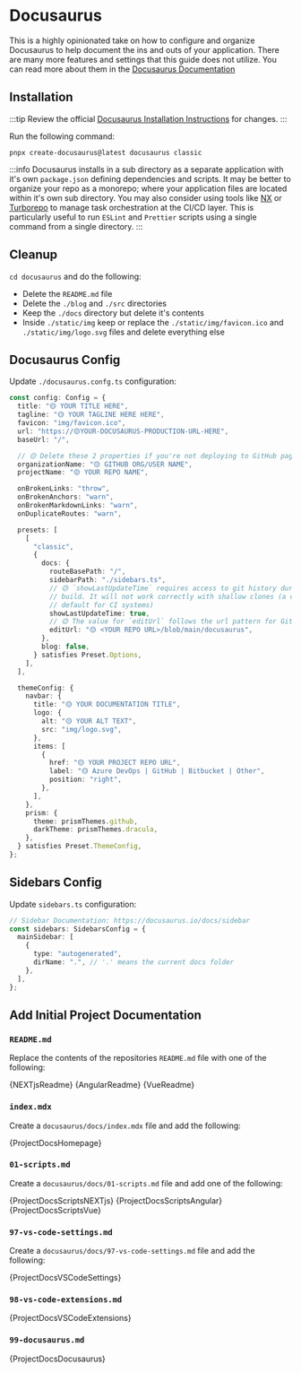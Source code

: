 
# Docusaurus

This is a highly opinionated take on how to configure and organize Docusaurus to help document the ins and outs of your application. There are many more features and settings that this guide does not utilize. You can read more about them in the [Docusaurus Documentation](https://docusaurus.io/)

## Installation

:::tip
Review the official [Docusaurus Installation Instructions](https://docusaurus.io/docs) for changes.
:::

Run the following command:

```terminal
pnpx create-docusaurus@latest docusaurus classic
```

:::info
Docusaurus installs in a sub directory as a separate application with it's own `package.json` defining dependencies and scripts. It may be better to organize your repo as a monorepo; where your application files are located within it's own sub directory. You may also consider using tools like [NX](https://nx.dev/) or [Turborepo](https://turborepo.com/docs) to manage task orchestration at the CI/CD layer. This is particularly useful to run `ESLint` and `Prettier` scripts using a single command from a single directory.
:::

## Cleanup

`cd docusaurus` and do the following:

- Delete the `README.md` file
- Delete the `./blog` and `./src` directories
- Keep the `./docs` directory but delete it's contents
- Inside `./static/img` keep or replace the `./static/img/favicon.ico` and `./static/img/logo.svg` files and delete everything else

## Docusaurus Config

Update `./docusaurus.confg.ts` configuration:

```ts title="docusaurus.confg.ts"
const config: Config = {
  title: "🟡 YOUR TITLE HERE",
  tagline: "🟡 YOUR TAGLINE HERE HERE",
  favicon: "img/favicon.ico",
  url: "https://🟡YOUR-DOCUSAURUS-PRODUCTION-URL-HERE",
  baseUrl: "/",

  // 🟡 Delete these 2 properties if you're not deploying to GitHub pages
  organizationName: "🟡 GITHUB ORG/USER NAME",
  projectName: "🟡 YOUR REPO NAME",

  onBrokenLinks: "throw",
  onBrokenAnchors: "warn",
  onBrokenMarkdownLinks: "warn",
  onDuplicateRoutes: "warn",

  presets: [
    [
      "classic",
      {
        docs: {
          routeBasePath: "/",
          sidebarPath: "./sidebars.ts",
          // 🟡 `showLastUpdateTime` requires access to git history during the
          // build. It will not work correctly with shallow clones (a common
          // default for CI systems)
          showLastUpdateTime: true,
          // 🟡 The value for `editUrl` follows the url pattern for GitHub repos. Other repos may differ
          editUrl: "🟡 <YOUR REPO URL>/blob/main/docusaurus",
        },
        blog: false,
      } satisfies Preset.Options,
    ],
  ],

  themeConfig: {
    navbar: {
      title: "🟡 YOUR DOCUMENTATION TITLE",
      logo: {
        alt: "🟡 YOUR ALT TEXT",
        src: "img/logo.svg",
      },
      items: [
        {
          href: "🟡 YOUR PROJECT REPO URL",
          label: "🟡 Azure DevOps | GitHub | Bitbucket | Other",
          position: "right",
        },
      ],
    },
    prism: {
      theme: prismThemes.github,
      darkTheme: prismThemes.dracula,
    },
  } satisfies Preset.ThemeConfig,
};
```

## Sidebars Config

Update `sidebars.ts` configuration:

```ts title="sidebars.ts"
// Sidebar Documentation: https://docusaurus.io/docs/sidebar
const sidebars: SidebarsConfig = {
  mainSidebar: [
    {
      type: "autogenerated",
      dirName: ".", // '.' means the current docs folder
    },
  ],
};
```

## Add Initial Project Documentation

### `README.md`

Replace the contents of the repositories `README.md` file with one of the following:

<Tabs>
  <TabItem value="nextjs" label="NEXT.js" default>
    <CodeBlock language="markdown" title="README.md">
      {NEXTjsReadme}
    </CodeBlock>
  </TabItem>
  <TabItem value="angular" label="Angular" default>
    <CodeBlock language="markdown" title="README.md">
      {AngularReadme}
    </CodeBlock>
  </TabItem>
  <TabItem value="vue" label="Vue" default>
    <CodeBlock language="markdown" title="README.md">
      {VueReadme}
    </CodeBlock>
  </TabItem>
</Tabs>

### `index.mdx`

Create a `docusaurus/docs/index.mdx` file and add the following:

<CodeBlock language="mdx" title="docusaurus/docs/index.mdx">
  {ProjectDocsHomepage}
</CodeBlock>

### `01-scripts.md`

Create a `docusaurus/docs/01-scripts.md` file and add one of the following:

<Tabs>
  <TabItem value="nextjs" label="NEXT.js" default>
    <CodeBlock language="markdown" title="docusaurus/docs/01-scripts.md">
      {ProjectDocsScriptsNEXTjs}
    </CodeBlock>
  </TabItem>
  <TabItem value="angular" label="Angular" default>
    <CodeBlock language="markdown" title="docusaurus/docs/01-scripts.md">
      {ProjectDocsScriptsAngular}
    </CodeBlock>
  </TabItem>
  <TabItem value="vue" label="Vue" default>
    <CodeBlock language="markdown" title="docusaurus/docs/01-scripts.md">
      {ProjectDocsScriptsVue}
    </CodeBlock>
  </TabItem>
</Tabs>

### `97-vs-code-settings.md`

Create a `docusaurus/docs/97-vs-code-settings.md` file and add the following:

<CodeBlock language="markdown" title="97-vs-code-settings.md">
  {ProjectDocsVSCodeSettings}
</CodeBlock>

### `98-vs-code-extensions.md`

<CodeBlock language="markdown" title="docusaurus/docs/98-vs-code-extensions.md">
  {ProjectDocsVSCodeExtensions}
</CodeBlock>

### `99-docusaurus.md`

<CodeBlock language="markdown" title="docusaurus/docs/99-docusaurus.md">
  {ProjectDocsDocusaurus}
</CodeBlock>
